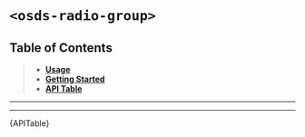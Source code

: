 

<Meta title="Meta Components/Radio Group [meta]/Web Component" />

# `<osds-radio-group>`

## Table of Contents
> - **[Usage](#usage)**
> - **[Getting Started](#getting-started)**
> - **[API Table](#api-table)**

<hr/>
<Usage />
<hr/>
<div id="api-table"><Description>{APITable}</Description></div>
